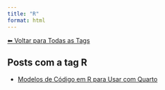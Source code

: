 ```yaml
---
title: "R"
format: html
---
```


[⬅ Voltar para Todas as Tags](../tags.qmd)

## Posts com a tag **R**

- [Modelos de Código em R para Usar com Quarto](/posts/programacao/modelos-r-quarto.html)
